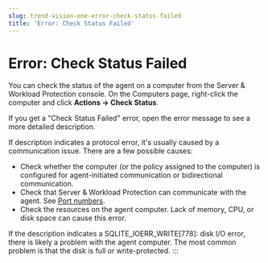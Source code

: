 ```yaml
---
slug: trend-vision-one-error-check-status-failed
title: 'Error: Check Status Failed'
---
```

# Error: Check Status Failed

You can check the status of the agent on a computer from the Server & Workload Protection console. On the Computers page, right-click the computer and click **Actions → Check Status**.

If you get a "Check Status Failed" error, open the error message to see a more detailed description.

If description indicates a protocol error, it's usually caused by a communication issue. There are a few possible causes:

- Check whether the computer (or the policy assigned to the computer) is configured for agent-initiated communication or bidirectional communication.
- Check that Server & Workload Protection can communicate with the agent. See [Port numbers](swp-port-numbers.mdx).
- Check the resources on the agent computer. Lack of memory, CPU, or disk space can cause this error.

If the description indicates a SQLITE_IOERR_WRITE\[778\]: disk I/O error, there is likely a problem with the agent computer. The most common problem is that the disk is full or write-protected.
:::
